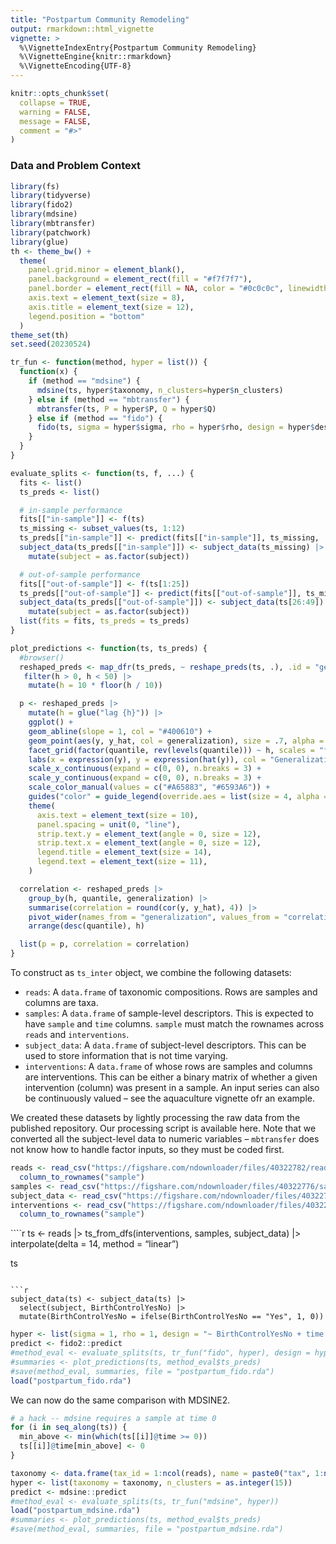 ```yaml
---
title: "Postpartum Community Remodeling"
output: rmarkdown::html_vignette
vignette: >
  %\VignetteIndexEntry{Postpartum Community Remodeling}
  %\VignetteEngine{knitr::rmarkdown}
  %\VignetteEncoding{UTF-8}
---
```


```r
knitr::opts_chunk$set(
  collapse = TRUE,
  warning = FALSE,
  message = FALSE,
  comment = "#>"
)
```

### Data and Problem Context

```r
library(fs)
library(tidyverse)
library(fido2)
library(mdsine)
library(mbtransfer)
library(patchwork)
library(glue)
th <- theme_bw() +
  theme(
    panel.grid.minor = element_blank(),
    panel.background = element_rect(fill = "#f7f7f7"),
    panel.border = element_rect(fill = NA, color = "#0c0c0c", linewidth = 0.6),
    axis.text = element_text(size = 8),
    axis.title = element_text(size = 12),
    legend.position = "bottom"
  )
theme_set(th)
set.seed(20230524)
```

```r
tr_fun <- function(method, hyper = list()) {
  function(x) {
    if (method == "mdsine") {
      mdsine(ts, hyper$taxonomy, n_clusters=hyper$n_clusters)
    } else if (method == "mbtransfer") {
      mbtransfer(ts, P = hyper$P, Q = hyper$Q)
    } else if (method == "fido") {
      fido(ts, sigma = hyper$sigma, rho = hyper$rho, design = hyper$design)
    }
  }
}

evaluate_splits <- function(ts, f, ...) {
  fits <- list()
  ts_preds <- list()

  # in-sample performance
  fits[["in-sample"]] <- f(ts)
  ts_missing <- subset_values(ts, 1:12)
  ts_preds[["in-sample"]] <- predict(fits[["in-sample"]], ts_missing, ...)
  subject_data(ts_preds[["in-sample"]]) <- subject_data(ts_missing) |>
    mutate(subject = as.factor(subject))

  # out-of-sample performance
  fits[["out-of-sample"]] <- f(ts[1:25])
  ts_preds[["out-of-sample"]] <- predict(fits[["out-of-sample"]], ts_missing[26:49], ...)
  subject_data(ts_preds[["out-of-sample"]]) <- subject_data(ts[26:49]) |>
    mutate(subject = as.factor(subject))
  list(fits = fits, ts_preds = ts_preds)
}

plot_predictions <- function(ts, ts_preds) {
  #browser()
  reshaped_preds <- map_dfr(ts_preds, ~ reshape_preds(ts, .), .id = "generalization") |>
   filter(h > 0, h < 50) |>
    mutate(h = 10 * floor(h / 10))

  p <- reshaped_preds |>
    mutate(h = glue("lag {h}")) |>
    ggplot() +
    geom_abline(slope = 1, col = "#400610") +
    geom_point(aes(y, y_hat, col = generalization), size = .7, alpha = .6) +
    facet_grid(factor(quantile, rev(levels(quantile))) ~ h, scales = "free_y") +
    labs(x = expression(y), y = expression(hat(y)), col = "Generalization") +
    scale_x_continuous(expand = c(0, 0), n.breaks = 3) +
    scale_y_continuous(expand = c(0, 0), n.breaks = 3) +
    scale_color_manual(values = c("#A65883", "#6593A6")) +
    guides("color" = guide_legend(override.aes = list(size = 4, alpha = 1))) +
    theme(
      axis.text = element_text(size = 10),
      panel.spacing = unit(0, "line"),
      strip.text.y = element_text(angle = 0, size = 12),
      strip.text.x = element_text(angle = 0, size = 12),
      legend.title = element_text(size = 14),
      legend.text = element_text(size = 11),
    )

  correlation <- reshaped_preds |>
    group_by(h, quantile, generalization) |>
    summarise(correlation = round(cor(y, y_hat), 4)) |>
    pivot_wider(names_from = "generalization", values_from = "correlation") |>
    arrange(desc(quantile), h)

  list(p = p, correlation = correlation)
}
```

To construct as `ts_inter` object, we combine the following datasets:

* `reads`: A `data.frame` of taxonomic compositions. Rows are samples and columns
are taxa.
* `samples`: A `data.frame` of sample-level descriptors. This is expected to have
`sample` and `time` columns. `sample` must match the rownames across `reads` and
`interventions`.
* `subject_data`: A `data.frame` of subject-level descriptors. This can be used
to store information that is not time varying.
* `interventions`: A `data.frame` of whose  rows are samples and columns are
interventions. This can be either a binary matrix of whether a given
intervention (column) was present in a sample. An input series can
also be continuously valued -- see the aquaculture vignette ofr an example.

We created these datasets by lightly processing the raw data from the published
repository. Our processing script is available here. Note that we converted all
the subject-level data to numeric variables -- `mbtransfer` does not know how to
handle factor inputs, so they must be coded first.

```r
reads <- read_csv("https://figshare.com/ndownloader/files/40322782/reads.csv") |>
  column_to_rownames("sample")
samples <- read_csv("https://figshare.com/ndownloader/files/40322776/samples.csv")
subject_data <- read_csv("https://figshare.com/ndownloader/files/40322773/subject.csv")
interventions <- read_csv("https://figshare.com/ndownloader/files/40322770/interventions.csv") |>
  column_to_rownames("sample")
```

````r
ts <- reads |>
  ts_from_dfs(interventions, samples, subject_data) |>
  interpolate(delta = 14, method = "linear")

ts
```

```r
subject_data(ts) <- subject_data(ts) |>
  select(subject, BirthControlYesNo) |>
  mutate(BirthControlYesNo = ifelse(BirthControlYesNo == "Yes", 1, 0))
```

```r
hyper <- list(sigma = 1, rho = 1, design = "~ BirthControlYesNo + time + subject")
predict <- fido2::predict
#method_eval <- evaluate_splits(ts, tr_fun("fido", hyper), design = hyper$design)
#summaries <- plot_predictions(ts, method_eval$ts_preds)
#save(method_eval, summaries, file = "postpartum_fido.rda")
load("postpartum_fido.rda")
```

We can now do the same comparison with MDSINE2.

```r
# a hack -- mdsine requires a sample at time 0
for (i in seq_along(ts)) {
  min_above <- min(which(ts[[i]]@time >= 0))
  ts[[i]]@time[min_above] <- 0
}

taxonomy <- data.frame(tax_id = 1:ncol(reads), name = paste0("tax", 1:ncol(reads)), kingdom = "bacteria", phylum = NA, class = NA, order = NA, family = NA, genus = NA, species = NA, sequence = NA)
hyper <- list(taxonomy = taxonomy, n_clusters = as.integer(15))
predict <- mdsine::predict
#method_eval <- evaluate_splits(ts, tr_fun("mdsine", hyper))
load("postpartum_mdsine.rda")
#summaries <- plot_predictions(ts, method_eval$ts_preds)
#save(method_eval, summaries, file = "postpartum_mdsine.rda")
```